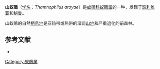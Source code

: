 {{Speciesbox
| name = 山蚁鵙
| image = 
| status = LC | status_system = IUCN3.1
| genus = Thamnophilus
| species = aroyae
| authority = {{link-en|卡尔·爱德华·黑尔迈尔|Carl Edward Hellmayr|Hellmayr}}, 1904
| synonyms = }}
'''山蚁鵙'''（[[学名|学名]]：''Thamnophilus aroyae''）是[[蚁鵙科|蚁鵙科]][[蚁鵙属|蚁鵙属]]的一种，发现于[[玻利维亚|玻利维亚]]和[[秘鲁|秘鲁]]。

山蚁鵙的自然[[栖息地|栖息地]]是亚热带或热带的湿润[[山地|山地]]和严重退化的前森林。

== 参考文献 ==
* {{IUCN2010
|assessors=BirdLife International
|year=2009
|id=145543
|title=Thamnophilus aroyae
|version=3.1
|downloaded= 2010-10-01
}}
{{Taxonbar|from=Q1076042}}

[[Category:蚁鵙属|Category:蚁鵙属]]